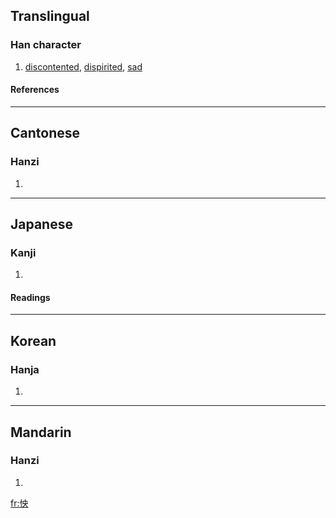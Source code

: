 ==Translingual==
===Han character===
{{Han char|rn=61|rad=心|as=05|sn=8|four=9503<sub>0</sub>|canj=心中月大 (PLBK)}}
# [[discontented]], [[dispirited]], [[sad]]
====References====
{{Han ref|kx=0380.030|dkj=10434|dj=0708.040|hdz=42285.050|uh=600F|ud=24591|bh=A9C2|bd=43458}}
----
==Cantonese==
===Hanzi===
{{yue-hanzi|jyut=|y=yeung2, yeung3}}
# {{defn|Cantonese}}
----
==Japanese==

===Kanji===
{{ja-kanji|grade=|rs=心05}}
# {{defn|Japanese}} 
====Readings====
{{ja-readings|on=[[よう]] (yō)|kun=[[うらむ]] (uramu)}}
----
==Korean==
===Hanja===
{{ko-hanja|hangeul=[[앙]]|eumhun=|rv=ang|mr=ang|y=ang}}
# {{defn|Korean}}
----
==Mandarin==
===Hanzi===
{{cmn-hanzi|pin=[[yàng]] (yang4)|wg=yang<sup>4</sup>}}
# {{defn|Mandarin}}

[[fr:怏]]